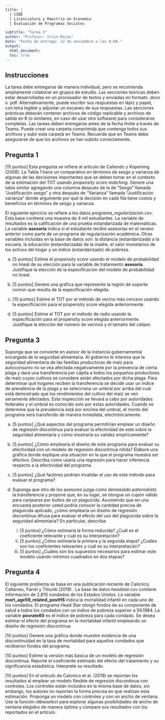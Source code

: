 ```yaml
---
title: |
  | CIDE
  | Licenciatura y Maestría en Economía
  | Evaluación de Programas Sociales

subtitle: "Tarea 3"
author: "Profesor: Irvin Rojas"
date: "Fecha de entrega: 12 de noviembre a las 8:00."
output:
  html_document:
  toc: true
---
```

  
## Instrucciones
  
La tarea debe entregarse de manera individual, pero se recomienda ampliamente colaborar en grupos de estudio. Las secciones teóricas deben estar desarrolladas en un procesador de textos y enviadas en formato .docx o .pdf. Alternativamente, puede escribir sus respuestas en lápiz y papel, con letra legible y adjuntar un escaneo de sus respuestas. Las secciones prácticas deberán contener archivos de código replicable y archivos de salida en R (o similares, en caso de usar otro software) para considerarse completas. Las tareas deben entregarse antes de la fecha límite a través de Teams. Puede crear una carpeta comprimida que contenga todos sus archivos y subir esta carpeta en Teams. Recuerde que en Teams debe asegurarse de que los archivos se han subido correctamente.

## Pregunta 1

[15 puntos] Esta pregunta se refiere al artículo de Caliendo y Kopeining (2008). La Tabla 1 hace un comparativo en términos de sesgo y varianza de algunas de las decisiones importantes que se deben tomar en el contexto de la estimación del TOT usando *propensity score matching*. Genere una tabla similar agregando una columna después de la de “Sesgo” llamada “Justificación sesgo” y otra después de “Varianza” llamada “Justificación varianza” donde argumente por qué la decisión en cada fila tiene costos y beneficios en términos de sesgo y varianza.


El siguiente ejercicio se refiere a los datos *programa_regularizacion.csv*. Esta base contiene una muestra de 4 mil estudiantes. La variable de resultados es la calificación de una prueba estandarizada de matemáticas. La variable **asesoria** indica si el estudiante recibió asesorías en el verano anterior como parte de un programa de regularización académica. Otras variables incluidas en la base de datos son: la distancia (estandarizada) a la escuela, la educación (estandarizada) de la madre, el valor monetarios de los activos del hogar y un índice (estandarizado) de pobreza.

a. [5 puntos] Estime el *propensity score* usando el modelo de probabilidad no lineal de su elección para la variable de tratamiento **asesoria**. Justifique la elección de la especificación del modelo de probabilidad no lineal.

a. [5 puntos] Genere una gráfica que represente la región de soporte común que resulta de la especificación elegida.

a. [10 puntos] Estime el TOT por el método de vecino más cercano usando la especificación para el propensity score elegida anteriormente.

a. [5 puntos] Estime el TOT por el método de radio usando la especificación para el propensity score elegida anteriormente. Justifique la elección del número de vecinos y el tamaño del caliper.


## Pregunta 3

Suponga que se convierte en asesor de la instancia gubernamental encargada de la seguridad alimentaria. Al gobierno le interesa que la seguridad alimentaria de las familias productoras de maíz para autoconsumo no se vea afectada negativamente por la presencia de cierta plaga y dará una transferencia per cápita a todos los pequeños productores de maíz cuyos cultivos se considere están afectados por dicha plaga. Para determinar qué hogares reciben la transferencia se decide usar un índice de prevalencia de la plaga y se selecciona un umbral por arriba del cual está demostrado que los rendimientos del cultivo del maíz se ven seriamente afectados. Esta inspección se llevará a cabo por autoridades federales y el umbral es conocido solo por estas autoridades. Cuando se determine que la prevalencia está por encima del umbral, el monto del programa será transferido de manera inmediata, electrónicamente.

a. [5 puntos] ¿Qué aspectos del programa permitirían emplear un diseño de regresión discontinua para evaluar la efectividad de este sobre la seguridad alimentaria y cómo mostraría su validez empíricamente?

a. [5 puntos] ¿Cómo emplearía el diseño de este programa para evaluar su efectividad con un modelo de regresión discontinua nítida? Elabore una gráfica donde explique una situación en la que el programa muestra ser efectivo. Describa cómo usaría una regresión para hacer inferencia respecto a la efectividad del programa.

a. [5 puntos] ¿Qué factores podrían invalidar el uso de este método para evaluar el programa?

a. Suponga que otro de los asesores juzga como *demasiado paternalista* la transferencia y propone que, en su lugar, se otorgue un cupón válido para canjearse por bultos de un plaguicida. Asumiendo que en una encuesta posterior usted podría conocer la cantidad precisa de plaguicida aplicado, ¿cómo emplearía un diseño de regresión discontinua difusa para evaluar el efecto del uso del plaguicida sobre la seguridad alimentaria? En particular, describa:
    i. [5 puntos] ¿Cómo estimaría la forma reducida? ¿Cuál es el coeficiente relevante y cuál es su interpretación?
    i. [5 puntos] ¿Cómo estimaría la primera y la segunda etapa? ¿Cuáles son los coeficientes relevantes y cuál es su interpretación? 
    i. [5 puntos] ¿Cuáles son los supuestos necesarios para estimar este modelo usando mínimos cuadrados en dos etapas?

## Pregunta 4

El siguiente problema se basa en una publicación reciente de Calonico, Cattaneo, Farrel y Titiunik (2019) . La base de datos *headstar.csv* contiene información de 2,810 condados de los Estados Unidos. La variable **mort_age59_related_postHS** indica la mortalidad infantil en cada uno de los condados. El programa Head Star otorgó fondos de su componente de salud a todos los condados con un índice de pobreza superior a 59.1984. La variable **povrate60** es el índice de pobreza para cada condado. Se desea estimar el efecto del programa en la mortalidad infantil empleando un diseño de regresión discontinua.

[10 puntos] Genere una gráfica donde muestre evidencia de una discontinuidad en la tasa de mortalidad para aquellos condados que recibieron fondos del programa.

[10 puntos] Estime la versión más básica de un modelo de regresión discontinua. Reporte el coeficiente estimado del efecto del tratamiento y su significancia estadística. Interprete su resultado.

[10 puntos] En el artículo de Calonico et al. (2019) se reportan los resultados al emplear un modelo flexible de regresión discontinua con controles. Los controles están incluidos en la misma base de datos, sin embargo, los autores no reportan la forma precisa en que realizan esta estimación. Proponga un modelo con controles y con un ancho de ventana. Use la función *rdbwselect* para explorar algunas posibilidades de ancho de ventana elegidos de manera óptima y compare sus resultados con los reportados en el artículo.